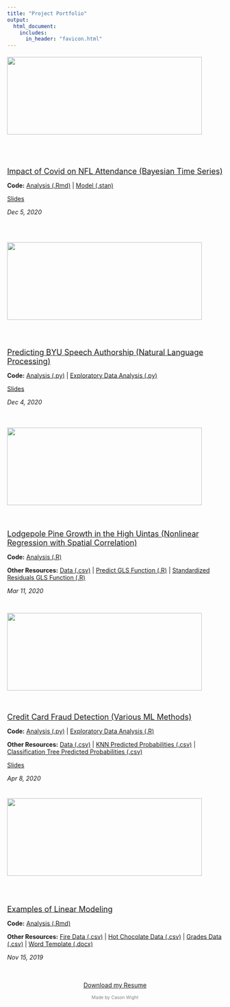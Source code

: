 ```yaml
---
title: "Project Portfolio"
output: 
  html_document:
    includes:
      in_header: "favicon.html" 
---
```


  
:::: {.col-md-12}
::: {.col-md-5 style="height:200px"}
<div style="height:200px; position:relative">
<div style="margin: 0; position: relative;
  top: 50%; -ms-transform: translateY(-50%);
  transform: translateY(-50%);">
<a href="Stat 651 Project/Project Report.pdf" download  target="_blank">![](Portfolio Images/Games_Won.png){width=95%}</a>
</div>
</div>
:::
::: {.col-md-7 style="height:200px"}
<div style="height:200px; position:relative">
<div style="margin: 0; position: relative;
  top: 50%; -ms-transform: translateY(-50%);
  transform: translateY(-50%);">
<a href="Stat 651 Project/Project Report.pdf" download target="_blank"><p style="font-size:large; margin-bottom:0">Impact of Covid on NFL Attendance (Bayesian Time Series)</p></a>
<p style="margin-bottom:0">**Code:** <a href="Stat 651 Project/Analysis Code.Rmd" download target="_blank">Analysis (.Rmd)</a> | <a href="Stat 651 Project/final_stan.stan" download target="_blank">Model (.stan)</a></p>
<a href="Stat 651 Project/Project Presentation.pdf" download target="_blank"><p style="margin-bottom:0">Slides</p></a>
*Dec 5, 2020*
</div>
</div>
:::
::::

:::: {.col-md-12}
::: {.col-md-5 style="height:200px"}
<div style="height:200px; position:relative">
<div style="margin: 0; position: relative;
  top: 50%; -ms-transform: translateY(-50%);
  transform: translateY(-50%);">
<a href="Stat 666 Project/Project Report.pdf" download target="_blank">![](Portfolio Images/general-conference.gif){width=95%}</a>
</div>
</div>
:::
::: {.col-md-7 style="height:200px"}
<div style="height:200px; position:relative">
<div style="margin: 0; position: relative;
  top: 50%; -ms-transform: translateY(-50%);
  transform: translateY(-50%);">
<a href="Stat 666 Project/Project Report.pdf" download target="_blank"><p style="font-size:large; margin-bottom:0">Predicting BYU Speech Authorship (Natural Language Processing)</p></a>
<p style="margin-bottom:0">**Code:** <a href="Stat 666 Project/clean_analysis.py" download target="_blank">Analysis (.py)</a> | <a href="Stat 666 Project/EDA.py" download target="_blank">Exploratory Data Analysis (.py)</a></p>
<a href="Stat 666 Project/Final Project.pptx" download target="_blank"><p style="margin-bottom:0">Slides</p></a>
*Dec 4, 2020*
</div>
</div>
:::
::::

:::: {.col-md-12}
::: {.col-md-5 style="height:200px"}
<div style="height:200px; position:relative">
<div style="margin: 0; position: relative;
  top: 50%; -ms-transform: translateY(-50%);
  transform: translateY(-50%);">
<a href="Stat 536 Lodgepole Project/Project Report.pdf" download target="_blank">![](Portfolio Images/lodgepole.png){width=95%}</a>
</div>
</div>
:::
::: {.col-md-7 style="height:200px"}
<div style="height:200px; position:relative">
<div style="margin: 0; position: relative;
  top: 50%; -ms-transform: translateY(-50%);
  transform: translateY(-50%);">
<a href="Stat 536 Lodgepole Project/Project Report.pdf" download target="_blank"><p style="font-size:large; margin-bottom:0">Lodgepole Pine Growth in the High Uintas (Nonlinear Regression with Spatial Correlation)</p></a>
<p style="margin-bottom:0">**Code:** <a href="Stat 536 Lodgepole Project/forest.r" download target="_blank">Analysis (.R)</a></p>
<p style="margin-bottom:0">**Other Resources:** <a href="Stat 536 Lodgepole Project/LodgepoleInUintas.csv" download target="_blank">Data (.csv)</a> | <a href="Stat 536 Lodgepole Project/predictgls.R" download target="_blank">Predict GLS Function (.R)</a> | <a href="Stat 536 Lodgepole Project/stdres.gls.R" download target="_blank">Standardized Residuals GLS Function (.R)</a></p>
*Mar 11, 2020*
</div>
</div>
:::
::::

:::: {.col-md-12}
::: {.col-md-5 style="height:200px"}
<div style="height:200px; position:relative">
<div style="margin: 0; position: relative;
  top: 50%; -ms-transform: translateY(-50%);
  transform: translateY(-50%);">
<a href="Stat 536 Credit Project/Project Report.pdf" download target="_blank">![](Portfolio Images/Credit.png){width=95%}</a>
</div>
</div>
:::
::: {.col-md-7 style="height:200px"}
<div style="height:200px; position:relative">
<div style="margin: 0; position: relative;
  top: 50%; -ms-transform: translateY(-50%);
  transform: translateY(-50%);">
<a href="Stat 536 Credit Project/Project Report.pdf" download target="_blank"><p style="font-size:large; margin-bottom:0">Credit Card Fraud Detection (Various ML Methods)</p></a>
<p style="margin-bottom:0">**Code:** <a href="Stat 536 Credit Project/CreditFraud.py" download target="_blank">Analysis (.py)</a> | <a href="Stat 536 Credit Project/Boxplots.R" download target="_blank">Exploratory Data Analysis (.R)</a></p>
<p style="margin-bottom:0">**Other Resources:** <a href="https://www.kaggle.com/mlg-ulb/creditcardfraud/home" target="_blank">Data (.csv)</a> | <a href="Stat 536 Credit Project/probs_knn.csv" download target="_blank">KNN Predicted Probabilities (.csv)</a> | <a href="Stat 536 Credit Project/pred_probs.csv" download target="_blank">Classification Tree Predicted Probabilities (.csv)</a></p>
<a href="Stat 536 Credit Project/Project Report.pdf" download target="_blank"><p style="margin-bottom:0">Slides</p></a>
*Apr 8, 2020*
</div>
</div>
:::
::::

:::: {.col-md-12}
::: {.col-md-5 style="height:200px"}
<div style="height:200px; position:relative">
<div style="margin: 0; position: relative;
  top: 50%; -ms-transform: translateY(-50%);
  transform: translateY(-50%);">
<a href="Stat 535 Project/Project Report.pdf" download target="_blank">![](Portfolio Images/linear_models.png){width=95%}</a>
</div>
</div>
:::
::: {.col-md-7 style="height:200px"}
<div style="height:200px; position:relative">
<div style="margin: 0; position: relative;
  top: 50%; -ms-transform: translateY(-50%);
  transform: translateY(-50%);">
<a href="Stat 535 Project/Project Report.pdf" download target="_blank"><p style="font-size:large; margin-bottom:0">Examples of Linear Modeling</p></a>
<p style="margin-bottom:0">**Code:** <a href="Stat 666 Project/Application Portfolio.Rmd" download target="_blank">Analysis (.Rmd)</a></p>
<p style="margin-bottom:0">**Other Resources:** <a href="Stat 535 Project/fires.csv" download target="_blank">Fire Data (.csv)</a> | <a href="Stat 535 Project/HotChocolate.csv" download target="_blank">Hot Chocolate Data (.csv)</a> | <a href="Stat 535 Project/grades.csv" download target="_blank">Grades Data (.csv)</a> | <a href="Stat 535 Project/MyTemplate.docx" download target="_blank">Word Template (.docx)</a></p>
*Nov 15, 2019*
</div>
</div>
:::
::::


<link rel="stylesheet" href="https://cdnjs.cloudflare.com/ajax/libs/font-awesome/4.7.0/css/font-awesome.min.css">
  
<p style="text-align: center;">
    <a href="mailto:cason.wight@gmail.com?subject = Feedback&body = Message" target="_blank" class="fa fa-send fa-lg fa-fw"></a>
    <a href="https://www.linkedin.com/in/casonwight/" target="_blank" class="fa fa-linkedin fa-lg fa-fw"></a>
    <a href="https://github.com/casonwight" target="_blank" class="fa fa-github fa-lg fa-fw"></a>
</p>

<a href="Resume 2020.pdf" download target="_blank"><p style="text-align:center">Download my Resume</p></a>
<p style="text-align:center; font-size:75%; color:grey">Made by Cason Wight</p>